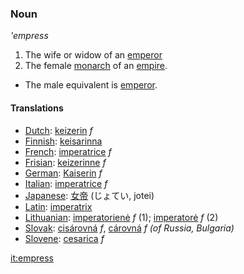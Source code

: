 === Noun ===
'''empress''

#The wife or widow of an [[emperor]]
#The female [[monarch]] of an [[empire]].
*The male equivalent is [[emperor]].

====Translations====
*[[Dutch]]: [[keizerin]] ''f''
*[[Finnish]]: [[keisarinna]]
*[[French]]: [[imperatrice]] ''f''
*[[Frisian]]: [[keizerinne]] ''f''
*[[German]]: [[Kaiserin]] ''f''
*[[Italian]]: [[imperatrice]] ''f''
*[[Japanese]]: [[女帝]] (じょてい, jotei)
*[[Latin]]: [[imperatrix]]
*[[Lithuanian]]: [[imperatorienė]] ''f'' (1); [[imperatorė]] ''f'' (2)
*[[Slovak]]: [[cisárovná]] ''f'', [[cárovná]] ''f (of Russia, Bulgaria)''
*[[Slovene]]: [[cesarica]] ''f''

[[it:empress]]